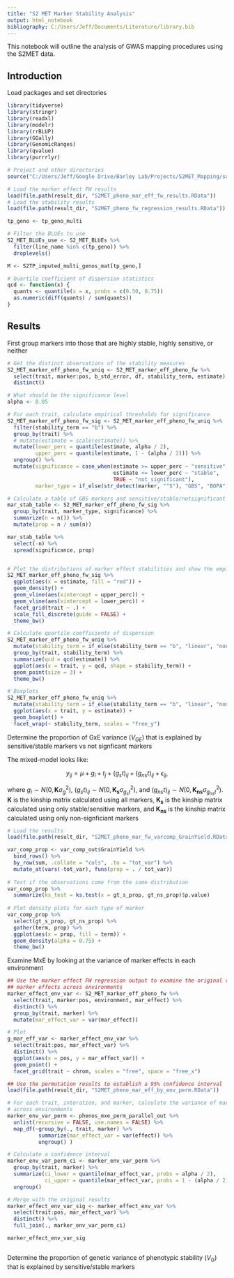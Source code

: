 ```yaml
---
title: "S2 MET Marker Stability Analysis"
output: html_notebook
bibliography: C:/Users/Jeff/Documents/Literature/library.bib
---
```


This notebook will outline the analysis of GWAS mapping procedures using the S2MET data.


## Introduction

Load packages and set directories

```r

library(tidyverse)
library(stringr)
library(readxl)
library(modelr)
library(rrBLUP)
library(GGally)
library(GenomicRanges)
library(qvalue)
library(purrrlyr)

# Project and other directories
source("C:/Users/Jeff/Google Drive/Barley Lab/Projects/S2MET_Mapping/source.R")

# Load the marker effect FW results
load(file.path(result_dir, "S2MET_pheno_mar_eff_fw_results.RData"))
# Load the stability results
load(file.path(result_dir, "S2MET_pheno_fw_regression_results.RData"))

tp_geno <- tp_geno_multi

# Filter the BLUEs to use
S2_MET_BLUEs_use <- S2_MET_BLUEs %>% 
  filter(line_name %in% c(tp_geno)) %>%
  droplevels()

M <- S2TP_imputed_multi_genos_mat[tp_geno,]

# Quartile coefficient of dispersion statistics
qcd <- function(x) {
  quants <- quantile(x = x, probs = c(0.50, 0.75))
  as.numeric(diff(quants) / sum(quants))
}

```




## Results

First group markers into those that are highly stable, highly sensitive, or neither

```r

# Get the distinct observations of the stability measures
S2_MET_marker_eff_pheno_fw_uniq <- S2_MET_marker_eff_pheno_fw %>% 
  select(trait, marker:pos, b_std_error, df, stability_term, estimate) %>% 
  distinct()

# What should be the significance level
alpha <- 0.05

# For each trait, calculate empirical thresholds for significance
S2_MET_marker_eff_pheno_fw_sig <- S2_MET_marker_eff_pheno_fw_uniq %>%
  filter(stability_term == "b") %>% 
  group_by(trait) %>% 
  # mutate(estimate = scale(estimate)) %>%
  mutate(lower_perc = quantile(estimate, alpha / 2), 
         upper_perc = quantile(estimate, 1 - (alpha / 2))) %>%
  ungroup() %>%
  mutate(significance = case_when(estimate >= upper_perc ~ "sensitive",
                                  estimate <= lower_perc ~ "stable",
                                  TRUE ~ "not_significant"),
         marker_type = if_else(str_detect(marker, "^S"), "GBS", "BOPA"))

# Calculate a table of GBS markers and sensitive/stable/notsignificant
mar_stab_table <- S2_MET_marker_eff_pheno_fw_sig %>% 
  group_by(trait, marker_type, significance) %>% 
  summarize(n = n()) %>% 
  mutate(prop = n / sum(n))

mar_stab_table %>% 
  select(-n) %>% 
  spread(significance, prop)


# Plot the distributions of marker effect stabilities and show the empirical threholds
S2_MET_marker_eff_pheno_fw_sig %>% 
  ggplot(aes(x = estimate, fill = "red")) + 
  geom_density() + 
  geom_vline(aes(xintercept = upper_perc)) +
  geom_vline(aes(xintercept = lower_perc)) + 
  facet_grid(trait ~ .) + 
  scale_fill_discrete(guide = FALSE) + 
  theme_bw()

# Calculate quartile coefficients of dispersion
S2_MET_marker_eff_pheno_fw_uniq %>% 
  mutate(stability_term = if_else(stability_term == "b", "linear", "non-linear")) %>%
  group_by(trait, stability_term) %>% 
  summarize(qcd = qcd(estimate)) %>%
  ggplot(aes(x = trait, y = qcd, shape = stability_term)) +
  geom_point(size = 3) +
  theme_bw()

# Boxplots
S2_MET_marker_eff_pheno_fw_uniq %>% 
  mutate(stability_term = if_else(stability_term == "b", "linear", "non-linear")) %>% 
  ggplot(aes(x = trait, y = estimate)) + 
  geom_boxplot() +
  facet_wrap(~ stability_term, scales = "free_y")


```


Determine the proportion of GxE variance ($V_{GE}$) that is explained by sensitive/stable markers vs not signficant markers

The mixed-model looks like:

$$
y_{ij} = \mu + g_i + t_j + (g_st)_{ij} + (g_{ns}t)_{ij} + \epsilon_{ij},
$$

where $g_i \sim N(0, \mathbf{K}\sigma^2_g)$, $(g_st)_{ij} \sim N(0, \mathbf{K_s}\sigma^2_{g_st})$, and $(g_{ns}t)_{ij} \sim N(0, \mathbf{K_{ns}}\sigma^2_{g_{ns}t})$. $\mathbf{K}$ is the kinship matrix calculated using all markers, $\mathbf{K_s}$ is the kinship matrix calculated using only stable/sensitive markers, and $\mathbf{K_{ns}}$ is the kinship matrix calculated using only non-signficiant markers

```r

# Load the results
load(file.path(result_dir, "S2MET_pheno_mar_fw_varcomp_GrainYield.RData"))

var_comp_prop <- var_comp_out$GrainYield %>% 
  bind_rows() %>%
  by_row(sum, .collate = "cols", .to = "tot_var") %>%
  mutate_at(vars(-tot_var), funs(prop = . / tot_var))
  
# Test if the observations come from the same distribution
var_comp_prop %>% 
  summarize(ks_test = ks.test(x = gt_s_prop, gt_ns_prop)$p.value)
  
# Plot density plots for each type of marker
var_comp_prop %>%
  select(gt_s_prop, gt_ns_prop) %>%
  gather(term, prop) %>%
  ggplot(aes(x = prop, fill = term)) +
  geom_density(alpha = 0.75) +
  theme_bw()

```


Examine MxE by looking at the variance of marker effects in each environment


```r

## Use the marker effect FW regression output to examine the original variance of
## marker effects across environments
marker_effect_env_var <- S2_MET_marker_eff_pheno_fw %>% 
  select(trait, marker:pos, environment, mar_effect) %>% 
  distinct() %>%
  group_by(trait, marker) %>%
  mutate(mar_effect_var = var(mar_effect))

# Plot
g_mar_eff_var <- marker_effect_env_var %>% 
  select(trait:pos, mar_effect_var) %>% 
  distinct() %>% 
  ggplot(aes(x = pos, y = mar_effect_var)) + 
  geom_point() + 
  facet_grid(trait ~ chrom, scales = "free", space = "free_x")

## Use the permutation results to establish a 95% confidence interval
load(file.path(result_dir, "S2MET_pheno_mar_eff_by_env_perm.RData"))

# For each trait, interation, and marker, calculate the variance of marker effects
# across environments
marker_env_var_perm <- phenos_mxe_perm_parallel_out %>% 
  unlist(recursive = FALSE, use.names = FALSE) %>%
  map_df(~group_by(., trait, marker) %>%
          summarize(mar_effect_var = var(effect)) %>%
          ungroup() )

# Calculate a confidence interval
marker_env_var_perm_ci <- marker_env_var_perm %>% 
  group_by(trait, marker) %>% 
  summarize(ci_lower = quantile(mar_effect_var, probs = alpha / 2), 
            ci_upper = quantile(mar_effect_var, probs = 1 - (alpha / 2))) %>%
  ungroup()

# Merge with the original results
marker_effect_env_var_sig <- marker_effect_env_var %>% 
  select(trait:pos, mar_effect_var) %>% 
  distinct() %>% 
  full_join(., marker_env_var_perm_ci)

marker_effect_env_var_sig



```







Determine the proportion of genetic variance of phenotypic stability ($V_G$) that is explained by sensitive/stable markers

<!-- This may not work because there are no replications -->

<!-- ```{r prop.g.fw} -->

<!-- # Number of model fittings -->
<!-- n_iter <- 10 -->


<!-- ## Calculate relationship matrices -->
<!-- # Extract the traits -->
<!-- trts <- unique(S2_MET_marker_eff_pheno_fw_sig$trait) -->
<!-- # Create a results list -->
<!-- var_comp_list <- vector("list", length(trts)) %>% -->
<!--   set_names(trts) -->

<!-- # Iterate over the traits -->
<!-- for (tr in trts) { -->

<!--   # Extract the data to use -->
<!--   pheno_df <- S2_MET_pheno_fw %>%  -->
<!--     filter(trait == tr, stability_term == "b") %>% -->
<!--     select(line_name, estimate, b_std_error) %>%  -->
<!--     distinct() %>% -->
<!--     droplevels() -->

<!--   # Extract the significant markers -->
<!--   sig_mar_df <- S2_MET_marker_eff_pheno_fw_sig %>%  -->
<!--     filter(trait == tr, significance != "not_significant") -->
<!--   # Extract non-sig markers -->
<!--   non_sig_mar_df <- S2_MET_marker_eff_pheno_fw_sig %>%  -->
<!--     filter(trait == tr, significance == "not_significant") -->

<!--   ## Subset marker relationship matrices -->
<!--   sig_mar <- pull(sig_mar_df, marker) -->
<!--   M_s <- M[,sig_mar] -->
<!--   K_s <- A.mat(X = M_s, min.MAF = 0, max.missing = 1) -->

<!--   non_sig_mar <- pull(non_sig_mar_df, marker) -->
<!--   # Sample markers to construct Ks -->
<!--   non_sig_mar_sample <- replicate(n = n_iter, {sort(sample(non_sig_mar, size = length(sig_mar)))}, simplify = FALSE) -->
<!--   M_ns_list <- map(non_sig_mar_sample, ~M[,.]) -->
<!--   K_ns_list <- map(M_ns_list, ~A.mat(X = ., min.MAF = 0, max.missing = 1)) -->

<!--   ## Model frame/matrices -->
<!--   mf <- model.frame(estimate ~ line_name + b_std_error, pheno_df) -->

<!--   y <- model.response(mf) -->

<!--   # Weights -->
<!--   R <- solve(diag(mf$b_std_error^2)) -->

<!--   X <- model.matrix(~ 1, mf) -->

<!--   # Random effect of genotypic main effect -->
<!--   Z_g <- model.matrix(~ -1 + line_name, mf) %>% -->
<!--     `colnames<-`(., colnames(K_s)) -->

<!--   # Iterate over the list of K_ns matrices -->
<!--   var_comp_out <- K_ns_list %>% -->
<!--     map_df(~sommer::mmer(Y = y, X = X, Z = list(g_s = list(Z = Z_g, K = K_s), g_ns = list(Z = Z_g, K = .)), -->
<!--                          R = list(units = R), silent = T) %>% .$var.comp %>% map_df(unname)) -->

<!--   # Add the output to the list -->
<!--   var_comp_list[[tr]] <- parallel_out -->

<!-- } # Close the trait for loop -->




<!-- ``` -->








